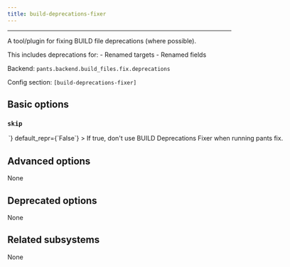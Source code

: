 ```yaml
---
title: build-deprecations-fixer
---
```



---

A tool/plugin for fixing BUILD file deprecations (where possible).

This includes deprecations for: - Renamed targets - Renamed fields

Backend: <span className="color--primary">`pants.backend.build_files.fix.deprecations`</span>

Config section: <span className="color--primary">`[build-deprecations-fixer]`</span>

<span className={styles.options}>

## Basic options

### `skip`

<Option
  cli_repr={`--[no-]build-deprecations-fixer-skip`}
  env_repr='PANTS_BUILD_DEPRECATIONS_FIXER_SKIP'
  toml_repr={`[build-deprecations-fixer]
skip = <bool>`}
  default_repr={`False`}
>

If true, don&#x27;t use BUILD Deprecations Fixer when running `pants fix`.

</Option>

## Advanced options

None

## Deprecated options

None

## Related subsystems

None

</span>
